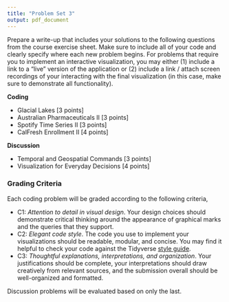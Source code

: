 ```yaml
---
title: "Problem Set 3"
output: pdf_document
---
```


Prepare a write-up that includes your solutions to the following questions from
the course exercise sheet. Make sure to include all of your code and clearly
specify where each new problem begins. For problems that require you to
implement an interactive visualization, you may either (1) include a link to a
"live" version of the application or (2) include a link / attach screen
recordings of your interacting with the final visualization (in this case, make
sure to demonstrate all functionality).

**Coding**

* Glacial Lakes [3 points]
* Australian Pharmaceuticals II [3 points]
* Spotify Time Series II [3 points]
* CalFresh Enrollment II [4 points]

**Discussion**

* Temporal and Geospatial Commands [3 points]
* Visualization for Everyday Decisions [4 points]

### Grading Criteria

Each coding problem will be graded according to the following criteria,

* C1: _Attention to detail in visual design_. Your design choices should
demonstrate critical thinking around the appearance of graphical marks and the
queries that they support.
* C2: _Elegant code style_. The code you use to implement your visualizations
should be readable, modular, and concise. You may find it helpful to check your
code against the Tidyverse [style guide](https://style.tidyverse.org/).
* C3: _Thoughtful explanations, interpretations, and organization_.
Your justifications should be complete, your interpretations should draw
creatively from relevant sources, and the submission overall should be
well-organized and formatted.

Discussion problems will be evaluated based on only the last.